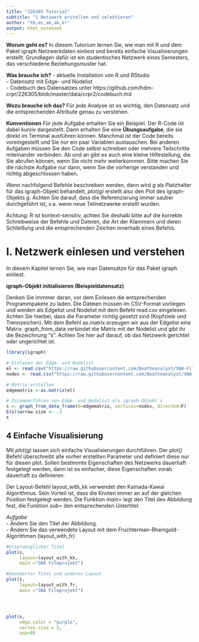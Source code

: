 ---
title: "226305 Tutorial"
subtitle: "1 Netzwerk erstellen und selektieren"
author: "tb,ec,ak,ak,kr"
output: html_notebook
---

**Worum geht es?**
In diesem Tutorium lernen Sie, wie man mit R und dem Paket igraph Netzwerkdaten einliest und bereits einfache Visualisierungen erstellt. Grundlagen dafür ist ein studentisches Netzwerk eines Semesters, das verschiedene Beziehungsmuster hat.

**Was brauche ich?**
- aktuelle Installation von R und RStudio  
- Datensatz mit Edge- und Nodelist  
- Codebuch des Datensatzes unter https://github.com/hdm-crpr/226305/blob/master/data/crpr2/codebuch.md 

**Wozu brauche ich das?**
Für jede Analyse ist es wichtig, den Datensatz und die entsprechenden Attribute genau zu verstehen.

**Konventionen**
Für jede Aufgabe erhalten Sie ein Beispiel. Der R-Code ist dabei *kursiv* dargestellt. Dann erhalten Sie eine **Übungsaufgabe**, die sie direkt im Terminal ausführen können. Manchmal ist der Code bereits voreingestellt und Sie nur ein paar Variablen austauschen. Bei anderen Aufgaben müssen Sie den Code selbst schreiben oder mehrere Teilschritte miteinander verbinden. Ab und an gibt es auch eine kleine Hilfestellung, die Sie abrufen können, wenn Sie nicht mehr weiterkommen. Bitte machen Sie die nächste Aufgabe nur dann, wenn Sie die vorherige verstanden und richtig abgeschlossen haben.

Wenn nachfolgend Befehle beschreiben werden, dann wird *g* als Platzhalter für das igraph-Objekt behandelt, *plot(g)* erstellt also den Plot des igraph-Objekts *g*. Achten Sie darauf, dass die Referenzierung immer sauber durchgeführt ist, v.a. wenn neue Teilnetzwerke erstellt wurden.

Achtung: R ist kontext-sensitiv, achten Sie deshalb bitte auf die korrekte Schreibweise der Befehle und Dateien, die Art der Klammern und deren Schließung und die entsprechenden Zeichen innerhalb eines Befehls.


# I. Netzwerk einlesen und verstehen

In diesem Kapitel lernen Sie, wie man Datensätze für das Paket igraph einliest. 

**igraph-Objekt initialisieren (Beispieldatensatz)**

Denken Sie immmer daran, vor dem Einlesen die entsprechenden Programmpakete zu laden. Die Dateien müssen im CSV-Format vorliegen und werden als Edgelist und Nodelist mit dem Befehl read.csv eingelesen. Achten Sie hierbei, dass die Parameter richtig gesetzt sind (Kopfziele und Trennzeichen). Mit dem Befehl as.matrix erzeugen wir aus der Edgelist eine Matrix. graph_from_data verbindet die Matrix mit der Nodelist und gibt ihr die Bezeichnung "s". Achten Sie hier auf darauf, ob das Netzwerk gerichtet oder ungerichtet ist.

```{r 1 Netzwerk einlesen, echo=FALSE, message=FALSE, warning=FALSE, paged.print=FALSE}

library(igraph)

# Einlesen der Edge- und Nodelist
el <- read.csv("https://raw.githubusercontent.com/Beatheanalyst/SNA-Filmprojekt/main/SNA_Filme_Europa%20-%20Edgelist.csv", header=T, as.is=T, sep = ",")
nodes <- read.csv("https://raw.githubusercontent.com/Beatheanalyst/SNA-Filmprojekt/main/SNA_Filme_Europa%20-%20Nodelist%20(1).csv", header=T, as.is=T, sep = ",")

# Matrix erstellen
edgematrix <-as.matrix(el)

# Zusammenführen von Edge- und Nodelist als igraph-Objekt s
s <- graph_from_data_frame(d=edgematrix, vertices=nodes, directed=F)
E(s)$arrow.size <- .3
s
```









## 4 Einfache Visualisierung
Mit  *plot(g)* lassen sich einfache Visualisierungen durchführen. Der plot() Befehl überschreibt alle vorher erstellten Parameter und definiert diese nur für diesen plot. Sollen bestimmte Eigenschaften des Netzwerks dauerhaft festgelegt werden, dann ist es einfacher, diese Eigenschaften vorab dauerhaft zu definieren.

Der Layout-Befehl layout_with_kk verwendet den Kamada-Kawai Algorithmus. Sein Vorteil ist, dass die Knoten immer an auf der gleichen Position festgelegt werden. Die Funktion *main=* legt den Titel des Abbildung fest, die Funktion *sub=* den entsprechenden Untertitel.

*Aufgabe*  
- Ändern Sie den Titel der Abbildung.  
- Ändern Sie das verwendete Layout mit dem Fruchterman-Rheingold-Algorithmen (layout_with_fr) 

```{r Einfache Visualisierung 1}
#Urspruenglicher Titel
plot(s,
     layout=layout_with_kk,
     main ="SNA Filmprojekt")

#Geanderter Titel und anderes Layout
plot(s,
     layout=layout_with_fr,
     main ="SNA Filmprojekt")




plot(s, 
     edge.color = "purple", 
     vertex.size = 5,
     asp=0)
```






